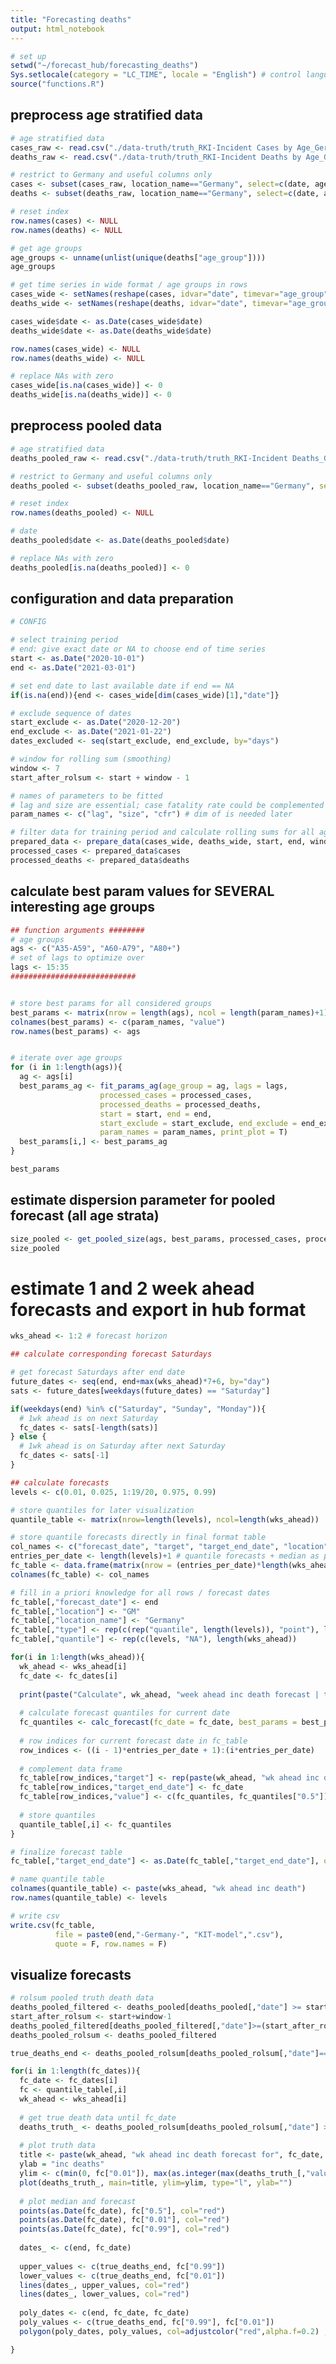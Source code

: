 ```yaml
---
title: "Forecasting deaths"
output: html_notebook
---
```



```r
# set up
setwd("~/forecast_hub/forecasting_deaths")
Sys.setlocale(category = "LC_TIME", locale = "English") # control language
source("functions.R")
```

## preprocess age stratified data

```r
# age stratified data
cases_raw <- read.csv("./data-truth/truth_RKI-Incident Cases by Age_Germany.csv")
deaths_raw <- read.csv("./data-truth/truth_RKI-Incident Deaths by Age_Germany.csv")

# restrict to Germany and useful columns only
cases <- subset(cases_raw, location_name=="Germany", select=c(date, age_group, value))
deaths <- subset(deaths_raw, location_name=="Germany", select=c(date, age_group, value))

# reset index
row.names(cases) <- NULL
row.names(deaths) <- NULL

# get age groups
age_groups <- unname(unlist(unique(deaths["age_group"])))
age_groups

# get time series in wide format / age groups in rows
cases_wide <- setNames(reshape(cases, idvar="date", timevar="age_group", direction = "wide"), c("date", age_groups))
deaths_wide <- setNames(reshape(deaths, idvar="date", timevar="age_group", direction = "wide"), c("date", age_groups))

cases_wide$date <- as.Date(cases_wide$date)
deaths_wide$date <- as.Date(deaths_wide$date)

row.names(cases_wide) <- NULL
row.names(deaths_wide) <- NULL

# replace NAs with zero
cases_wide[is.na(cases_wide)] <- 0
deaths_wide[is.na(deaths_wide)] <- 0
```
## preprocess pooled data

```r
# age stratified data
deaths_pooled_raw <- read.csv("./data-truth/truth_RKI-Incident Deaths_Germany.csv")

# restrict to Germany and useful columns only
deaths_pooled <- subset(deaths_pooled_raw, location_name=="Germany", select=c(date, value))

# reset index
row.names(deaths_pooled) <- NULL

# date
deaths_pooled$date <- as.Date(deaths_pooled$date)

# replace NAs with zero
deaths_pooled[is.na(deaths_pooled)] <- 0
```



## configuration and data preparation

```r
# CONFIG

# select training period 
# end: give exact date or NA to choose end of time series
start <- as.Date("2020-10-01")
end <- as.Date("2021-03-01") 

# set end date to last available date if end == NA 
if(is.na(end)){end <- cases_wide[dim(cases_wide)[1],"date"]}

# exclude sequence of dates
start_exclude <- as.Date("2020-12-20")
end_exclude <- as.Date("2021-01-22")
dates_excluded <- seq(start_exclude, end_exclude, by="days")

# window for rolling sum (smoothing)
window <- 7
start_after_rolsum <- start + window - 1

# names of parameters to be fitted
# lag and size are essential; case fatality rate could be complemented by other covariates
param_names <- c("lag", "size", "cfr") # dim of is needed later 
```

```r
# filter data for training period and calculate rolling sums for all age groups
prepared_data <- prepare_data(cases_wide, deaths_wide, start, end, window)
processed_cases <- prepared_data$cases
processed_deaths <- prepared_data$deaths
```


## calculate best param values for SEVERAL interesting age groups

```r
## function arguments ########
# age groups
ags <- c("A35-A59", "A60-A79", "A80+")
# set of lags to optimize over
lags <- 15:35
############################


# store best params for all considered groups
best_params <- matrix(nrow = length(ags), ncol = length(param_names)+1)
colnames(best_params) <- c(param_names, "value")
row.names(best_params) <- ags


# iterate over age groups
for (i in 1:length(ags)){
  ag <- ags[i]
  best_params_ag <- fit_params_ag(age_group = ag, lags = lags, 
                    processed_cases = processed_cases, 
                    processed_deaths = processed_deaths,
                    start = start, end = end, 
                    start_exclude = start_exclude, end_exclude = end_exclude,
                    param_names = param_names, print_plot = T)
  best_params[i,] <- best_params_ag
} 

best_params

```




## estimate dispersion parameter for pooled forecast (all age strata)

```r
size_pooled <- get_pooled_size(ags, best_params, processed_cases, processed_deaths, dates_excluded)
size_pooled
```

# estimate 1 and 2 week ahead forecasts and export in hub format

```r
wks_ahead <- 1:2 # forecast horizon

## calculate corresponding forecast Saturdays

# get forecast Saturdays after end date 
future_dates <- seq(end, end+max(wks_ahead)*7+6, by="day")
sats <- future_dates[weekdays(future_dates) == "Saturday"]

if(weekdays(end) %in% c("Saturday", "Sunday", "Monday")){
  # 1wk ahead is on next Saturday 
  fc_dates <- sats[-length(sats)]  
} else {
  # 1wk ahead is on Saturday after next Saturday
  fc_dates <- sats[-1]
}

## calculate forecasts
levels <- c(0.01, 0.025, 1:19/20, 0.975, 0.99)

# store quantiles for later visualization
quantile_table <- matrix(nrow=length(levels), ncol=length(wks_ahead))

# store quantile forecasts directly in final format table
col_names <- c("forecast_date", "target", "target_end_date", "location", "location_name", "type", "quantile", "value")
entries_per_date <- length(levels)+1 # quantile forecasts + median as point forecast
fc_table <- data.frame(matrix(nrow = (entries_per_date)*length(wks_ahead), ncol = length(col_names)))
colnames(fc_table) <- col_names

# fill in a priori knowledge for all rows / forecast dates
fc_table[,"forecast_date"] <- end
fc_table[,"location"] <- "GM"
fc_table[,"location_name"] <- "Germany"
fc_table[,"type"] <- rep(c(rep("quantile", length(levels)), "point"), length(wks_ahead))
fc_table[,"quantile"] <- rep(c(levels, "NA"), length(wks_ahead))

for(i in 1:length(wks_ahead)){
  wk_ahead <- wks_ahead[i]
  fc_date <- fc_dates[i]
  
  print(paste("Calculate", wk_ahead, "week ahead inc death forecast | target end date: ", fc_date))
  
  # calculate forecast quantiles for current date
  fc_quantiles <- calc_forecast(fc_date = fc_date, best_params = best_params, ags = ags, size_pooled = size_pooled, processed_cases=processed_cases)
  
  # row indices for current forecast date in fc_table
  row_indices <- ((i - 1)*entries_per_date + 1):(i*entries_per_date)
    
  # complement data frame
  fc_table[row_indices,"target"] <- rep(paste(wk_ahead, "wk ahead inc death"), entries_per_date)
  fc_table[row_indices,"target_end_date"] <- fc_date
  fc_table[row_indices,"value"] <- c(fc_quantiles, fc_quantiles["0.5"])
  
  # store quantiles
  quantile_table[,i] <- fc_quantiles
}

# finalize forecast table
fc_table[,"target_end_date"] <- as.Date(fc_table[,"target_end_date"], origin = '1970-01-01')

# name quantile table
colnames(quantile_table) <- paste(wks_ahead, "wk ahead inc death")
row.names(quantile_table) <- levels

# write csv
write.csv(fc_table, 
          file = paste0(end,"-Germany-", "KIT-model",".csv"), 
          quote = F, row.names = F)

```

## visualize forecasts

```r
# rolsum pooled truth death data
deaths_pooled_filtered <- deaths_pooled[deaths_pooled[,"date"] >= start,]
start_after_rolsum <- start+window-1
deaths_pooled_filtered[deaths_pooled_filtered[,"date"]>=(start_after_rolsum),"value"] <- rolling_sum(deaths_pooled_filtered[,"value"], window = window)
deaths_pooled_rolsum <- deaths_pooled_filtered

true_deaths_end <- deaths_pooled_rolsum[deaths_pooled_rolsum[,"date"]==end,"value"]

for(i in 1:length(fc_dates)){
  fc_date <- fc_dates[i]
  fc <- quantile_table[,i]
  wk_ahead <- wks_ahead[i]
  
  # get true death data until fc_date
  deaths_truth_ <- deaths_pooled_rolsum[deaths_pooled_rolsum[,"date"] >= (fc_date-60) & deaths_pooled_rolsum[,"date"] <= fc_date,]
  
  # plot truth data
  title <- paste(wk_ahead, "wk ahead inc death forecast for", fc_date, "(data until", end, ")")
  ylab = "inc deaths"
  ylim <- c(min(0, fc["0.01"]), max(as.integer(max(deaths_truth_[,"value"])), fc["0.99"]))
  plot(deaths_truth_, main=title, ylim=ylim, type="l", ylab="")
  
  # plot median and forecast 
  points(as.Date(fc_date), fc["0.5"], col="red")
  points(as.Date(fc_date), fc["0.01"], col="red")
  points(as.Date(fc_date), fc["0.99"], col="red")
  
  dates_ <- c(end, fc_date)
  
  upper_values <- c(true_deaths_end, fc["0.99"])
  lower_values <- c(true_deaths_end, fc["0.01"])
  lines(dates_, upper_values, col="red")
  lines(dates_, lower_values, col="red")
  
  poly_dates <- c(end, fc_date, fc_date)
  poly_values <- c(true_deaths_end, fc["0.99"], fc["0.01"])
  polygon(poly_dates, poly_values, col=adjustcolor("red",alpha.f=0.2) , border = FALSE)

}


```










